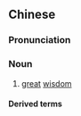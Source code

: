 ==Chinese==
{{zh-forms}}

===Pronunciation===
{{zh-pron
|m=dàzhì
|c=daai6 zi3
|mn=tāi-tì
|cat=n
}}

===Noun===
{{zh-noun}}

# {{lb|zh|literary}} [[great]] [[wisdom]]

====Derived terms====
{{zh-der|大智若愚|大智如愚}}